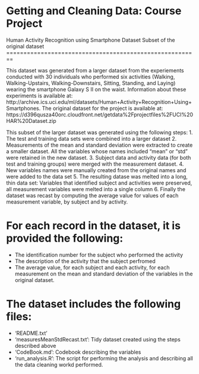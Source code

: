 Getting and Cleaning Data: Course Project
========================================================
Human Activity Recognition using Smartphone Dataset
Subset of the original dataset
========================================================

This dataset was generated from a larger dataset from the experiements conducted with 30 individuals who performed six activities (Walking, Walking-Upstairs, Walking-Downstairs, Sitting, Standing, and Laying) wearing the smartphone Galaxy S II on the waist. Information about these experiments is available at: 
http://archive.ics.uci.edu/ml/datasets/Human+Activity+Recognition+Using+Smartphones. The original dataset for the project is available at: 
https://d396qusza40orc.cloudfront.net/getdata%2Fprojectfiles%2FUCI%20HAR%20Dataset.zip 

This subset of the larger dataset was generated using the following steps:
1. The test and training data sets were combined into a larger dataset
2. Measurements of the mean and standard deviation were extracted to create a smaller dataset. All the variables whose names included "mean" or "std" were retained in the new dataset. 
3. Subject data and activity data (for both test and training groups) were merged with the measurement dataset.
4. New variables names were manually created from the original names and were added to the data set
5. The resulting datase was melted into a long, thin data set: Variables that identified subject and activities were preserved, all measurement variables were melted into a single column
6. Finally the dataset was recast by computing the average value for values of each measurement variable, by subject and by activity.

For each record in the dataset, it is provided the following:
=============================================================
* The identification number for the subject who performed the activity
* The description of the activity that the subject perfromed 
* The average value, for each subject and each activity, for each measurement on the mean and standard deviation of the variables in the original dataset.

The dataset includes the following files:
=========================================
* 'README.txt'
* 'measuresMeanStdRecast.txt': Tidy dataset created using the steps described above
* 'CodeBook.md': Codebook describing the variables
* 'run_analysis.R': The script for performing the analysis and describing all the data cleaning workd performed.


